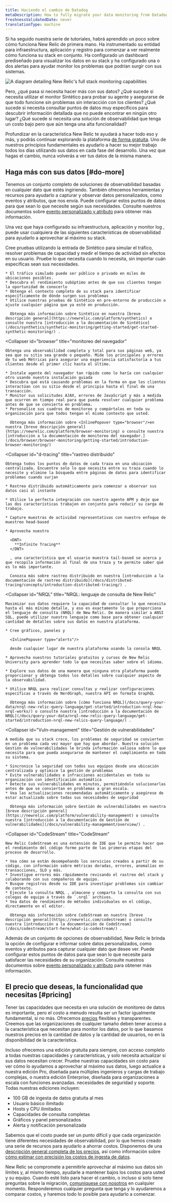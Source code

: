 ```yaml
---
title: Haciendo el cambio de Datadog
metaDescription: How to fully migrate your data monitoring from Datadog to New Relic.
freshnessValidatedDate: never
translationType: machine
---
```


Si ha seguido nuestra serie de tutoriales, habrá aprendido un poco sobre cómo funciona New Relic de primera mano. Ha instrumentado su entidad para infraestructura, aplicación y registro para comenzar a ver realmente cómo funciona su stack en conjunto. Ha configurado un dashboard prediseñado para visualizar los datos en su stack y ha configurado una o dos alertas para ayudar monitor los problemas que podrían surgir con sus sistemas.

<img
  title="Full_stack"
  alt="A diagram detailing New Relic's full stack monitoring capabilities"
  src="/images/journey_diagram_full-stack-monitoring.svg"
/>

Pero, ¿qué pasa si necesita hacer más con sus datos? ¿Qué sucede si necesita utilizar el monitor Sintético para probar su agente y asegurarse de que todo funcione sin problemas sin interacción con los clientes? ¿Qué sucede si necesita consultar puntos de datos muy específicos para descubrir información detallada que no puede encontrar en ningún otro lugar? ¿Qué sucede si necesita una solución de observabilidad que tenga un costo bajo pero que aún tenga una alta funcionalidad?

Profundizar en la característica New Relic te ayudará a hacer todo eso y más, y podrás continuar explorando la plataforma [de forma gratuita](/docs/accounts/accounts-billing/new-relic-one-pricing-billing/new-relic-one-pricing-billing/#free). Uno de nuestros principios fundamentales es ayudarlo a hacer su mejor trabajo todos los días utilizando sus datos en cada fase del desarrollo. Una vez que hagas el cambio, nunca volverás a ver tus datos de la misma manera.

## Haga más con sus datos [#do-more]

Tenemos un conjunto completo de soluciones de observabilidad basadas en cualquier dato que estés ingiriendo. También ofrecemos herramientas y recursos para ayudarlo a capturar y observar datos personalizados, como eventos y atributos, que nos envía. Puede configurar estos puntos de datos para que sean lo que necesite según sus necesidades. Consulte nuestros documentos sobre [evento personalizado y atributo](/docs/data-apis/custom-data/custom-events/report-custom-event-data/) para obtener más información.

Una vez que haya configurado su infraestructura, aplicación y monitor log , puede usar cualquiera de las siguientes características de observabilidad para ayudarlo a aprovechar al máximo su stack.

<CollapserGroup>
  <Collapser
    id="synthetics"
    title="Sintético"
  >
    Cree pruebas utilizando la entrada de Sintético para simular el tráfico, resolver problemas de capacidad y medir el tiempo de actividad sin efectos en su usuario. Pruebe lo que necesita cuando lo necesita, sin importar cuán específicas sean sus necesidades.

    * El tráfico simulado puede ser público o privado en miles de ubicaciones posibles.
    * Descubra el rendimiento subóptimo antes de que sus clientes tengan la oportunidad de conocerlo
    * Obtenga el contexto completo de su stack para identificar específicamente de dónde surgen sus problemas
    * Utilice nuestras pruebas de Sintético en pre-entorno de producción o ajuste cualquier página que ya esté en producción.

      Obtenga más información sobre Sintético en nuestra [breve descripción general](https://newrelic.com/platform/synthetics) o consulte nuestra [introducción a la documentación de Sintético](/docs/synthetics/synthetic-monitoring/getting-started/get-started-synthetic-monitoring/) .
  </Collapser>

  <Collapser
    id="browser"
    title="monitoreo del navegador"
  >
    Obtenga una observabilidad completa y total para sus páginas web, ya sea que su sitio sea grande o pequeño. Mide los principales y errores de tu web Métricas para asegurar una experiencia satisfactoria a tus clientes desde el primer clic hasta el último.

    * Instale agente del navegador tan rápido como lo haría con cualquier otro usando nuestra instalación guiada
    * Descubra qué está causando problemas en la forma en que los clientes interactúan con su sitio desde el principio hasta el final de una transacción.
    * Monitor sus solicitudes AJAX, errores de JavaScript y más a medida que ocurren en tiempo real para que pueda resolver cualquier problema antes de que se convierta en problema.
    * Personalice sus cuadros de monitoreo y compártalos en toda su organización para que todos tengan el mismo contexto que usted.

      Obtenga más información sobre <InlinePopover type="browser"/>en nuestra [breve descripción general](https://newrelic.com/platform/browser-monitoring) o consulte nuestra [introducción a la documentación de monitoreo del navegador.](/docs/browser/browser-monitoring/getting-started/introduction-browser-monitoring/)
  </Collapser>

  <Collapser
    id="d-tracing"
    title="rastreo distribuido"
  >
    Obtenga todos los puntos de datos de cada traza en una ubicación centralizada. Encuentre solo lo que necesita entre su traza cuando lo necesite y elimine la búsqueda entre páginas de datos para identificar problemas cuando surjan

    * Rastreo distribuido automáticamente para comenzar a observar sus datos casi al instante

    * Utilice la perfecta integración con nuestro agente APM y deje que las dos características trabajen en conjunto para reducir su carga de trabajo.

    * Capture muestras de actividad representativas con nuestro enfoque de muestreo head-based

    * Aprovecha nuestro

      <DNT>
        **Infinite Tracing**
      </DNT>

      , una característica que el usuario muestra tail-based se acerca y que recopila información al final de una traza y te permite saber qué es lo más importante.

      Conozca más sobre rastreo distribuido en nuestra [introducción a la documentación de rastreo distribuido](/docs/distributed-tracing/concepts/introduction-distributed-tracing/) .
  </Collapser>

  <Collapser
    id="NRQL"
    title="NRQL: lenguaje de consulta de New Relic"
  >
    Maximizar sus datos requiere la capacidad de consultar lo que necesita hasta el más mínimo detalle, y eso es exactamente lo que proporciona el lenguaje de consulta (NRQL) de New Relic. De manera similar a ANSI SQL, puede utilizar nuestro lenguaje como base para obtener cualquier cantidad de detalles sobre sus datos en nuestra plataforma.

    * Cree gráficos, paneles y

      <InlinePopover type="alerts"/>

      desde cualquier lugar de nuestra plataforma usando la consola NRQL

    * Aprovecha nuestros tutoriales gratuitos y cursos de New Relic University para aprender todo lo que necesitas saber sobre el idioma.

    * Explore sus datos de una manera que ninguna otra plataforma puede proporcionar y obtenga todos los detalles sobre cualquier aspecto de la observabilidad.

    * Utilice NRQL para realizar consultas y realizar configuraciones específicas a través de NerdGraph, nuestra API en formato GraphQL

      Obtenga más información sobre [cómo funciona NRQL](/docs/query-your-data/nrql-new-relic-query-language/get-started/introduction-nrql-how-nrql-works/) o consulte nuestra [introducción a la documentación de NRQL](/docs/query-your-data/nrql-new-relic-query-language/get-started/introduction-nrql-new-relics-query-language/) .
  </Collapser>

  <Collapser
    id="Vuln-management"
    title="Gestión de vulnerabilidades"
  >
    A medida que su stack crece, los problemas de seguridad se convierten en un problema cada vez mayor que hay que abordar. Nuestra solución Gestión de vulnerabilidades le brinda información valiosa sobre lo que necesita para que pueda asegurarse de mantener el cumplimiento en todo su sistema.

    * Sincronice la seguridad con todos sus equipos desde una ubicación centralizada y optimice la gestión de problemas
    * Evite vulnerabilidades e infracciones accidentales en toda su organización con identificación automática
    * Detecte sus vulnerabilidades en minutos, permitiéndole solucionarlas antes de que se conviertan en problemas a gran escala.
    * Vea las actualizaciones recomendadas automáticamente y asegúrese de estar actualizado sobre todas sus necesidades de seguridad

      Obtenga más información sobre Gestión de vulnerabilidades en nuestra [breve descripción general](https://newrelic.com/platform/vulnerability-management) o consulte nuestra [introducción a la documentación de Gestión de vulnerabilidades](/docs/vulnerability-management/overview/) .
  </Collapser>

  <Collapser
    id="CodeStream"
    title="CodeStream"
  >
    New Relic CodeStream es una extensión de IDE que le permite hacer que el rendimiento del código forme parte de las primeras etapas del proceso de desarrollo.

    * Vea cómo se están desempeñando los servicios creados a partir de su código, con información sobre métricas doradas, errores, anomalías en transacciones, SLO y más.
    * Investigue errores más rápidamente revisando el rastreo del stack y colaborando con sus compañeros de equipo.
    * Busque registros desde su IDE para investigar problemas sin cambiar de contexto.
    * Ejecute la consulta NRQL , almacene y comparta la consulta con sus colegas de equipo a través de `.nrql` archivos.
    * Vea datos de rendimiento de métodos individuales en el código, directamente en el editor.

      Obtenga más información sobre CodeStream en nuestra [breve descripción general](https://newrelic.com/codestream) o consulte nuestra [introducción a la documentación de CodeStream](/docs/codestream/start-here/what-is-codestream/) .
  </Collapser>
</CollapserGroup>

Además de un conjunto de opciones de observabilidad, New Relic le brinda la opción de configurar e informar sobre datos personalizados, como eventos y atributos para capturar cualquier dato que desee ver. Puede configurar estos puntos de datos para que sean lo que necesite para satisfacer las necesidades de su organización. Consulte nuestros documentos sobre [evento personalizado y atributo](/docs/data-apis/custom-data/custom-events/report-custom-event-data/) para obtener más información.

## El precio que deseas, la funcionalidad que necesitas [#pricing]

Tener las capacidades que necesita en una solución de monitoreo de datos es importante, pero el costo a menudo resulta ser un factor igualmente fundamental, si no más. Ofrecemos [precios](/docs/accounts/accounts-billing/new-relic-one-pricing-billing/new-relic-one-pricing-billing) flexibles y transparentes. Creemos que las organizaciones de cualquier tamaño deben tener acceso a la característica que necesitan para monitor los datos, por lo que basamos nuestros precios en la cantidad de datos y la cantidad de usuarios, no en la disponibilidad de la característica.

Incluso ofrecemos una edición gratuita para siempre, con acceso completo a todas nuestras capacidades y características, y solo necesita actualizar si sus datos necesitan crecer. Pruebe nuestras capacidades sin costo para ver cómo lo ayudamos a aprovechar al máximo sus datos, luego actualice a nuestra edición Pro, diseñada para múltiples ingenieros y cargas de trabajo complejas, o nuestra edición Enterprise, diseñada para organizaciones a escala con funciones avanzadas. necesidades de seguridad y soporte. Todas nuestras ediciones incluyen:

* 100 GB de ingesta de datos gratuita al mes
* Usuario básico ilimitado
* Hosts y CPU ilimitados
* Capacidades de consulta completas
* Gráficos y panel personalizados
* Alerta y notificación personalizada

Sabemos que el costo puede ser un punto difícil y que cada organización tiene diferentes necesidades de observabilidad, por lo que hemos creado una serie de recursos para ayudarlo a ahorrar costos. Disponemos de una [descripción general completa de los precios](https://newrelic.com/pricing), así como información sobre [cómo estimar con precisión los costos de ingesta de datos](https://newrelic.com/blog/nerdlog/estimate-data-cost).

New Relic se compromete a permitirle aprovechar al máximo sus datos sin límites y, al mismo tiempo, ayudarle a mantener bajos los costos para usted y su equipo. Cuando esté listo para hacer el cambio, o incluso si solo tiene preguntas sobre la migración, [comuníquese con nosotros](https://newrelic.com/competitive-comparison/datadog-savings) en cualquier momento. Responderemos cualquier pregunta que tenga y lo ayudaremos a comparar costos, y haremos todo lo posible para ayudarlo a comenzar.
